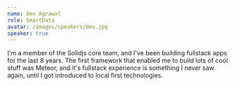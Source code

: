 ```yaml
---
name: Dev Agrawal
role: SmartData
avatar: /images/speakers/dev.jpg
speaker: true
---
```


I'm a member of the Solidjs core team, and I've been building fullstack apps for the last 8 years. The first framework that enabled me to build lots of cool stuff was Meteor, and it's fullstack experience is something I never saw again, until I got introduced to local first technologies.